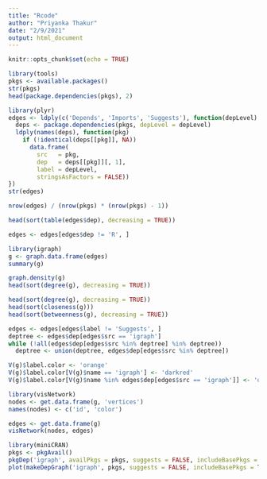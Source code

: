 ```yaml
---
title: "Rcode"
author: "Priyanka Thakur"
date: "2/9/2021"
output: html_document
---
```


```r
knitr::opts_chunk$set(echo = TRUE)
```

```r
library(tools)
pkgs <- available.packages()
str(pkgs)
head(package.dependencies(pkgs), 2)
```


```r
library(plyr)
edges <- ldply(c('Depends', 'Imports', 'Suggests'), function(depLevel) {
  deps <- package.dependencies(pkgs, depLevel = depLevel)
  ldply(names(deps), function(pkg)
    if (!identical(deps[[pkg]], NA))
      data.frame(
        src   = pkg,
        dep   = deps[[pkg]][, 1],
        label = depLevel,
        stringsAsFactors = FALSE))
})
str(edges)

nrow(edges) / (nrow(pkgs) * (nrow(pkgs) - 1))
```
```r
head(sort(table(edges$dep), decreasing = TRUE))

edges <- edges[edges$dep != 'R', ]
```

```r
library(igraph)
g <- graph.data.frame(edges)
summary(g)

```

```r
graph.density(g)
head(sort(degree(g), decreasing = TRUE))
```

```r
head(sort(degree(g), decreasing = TRUE))
head(sort(closeness(g)))
head(sort(betweenness(g), decreasing = TRUE))

```

```r
edges <- edges[edges$label != 'Suggests', ]
deptree <- edges$dep[edges$src == 'igraph']
while (!all(edges$dep[edges$src %in% deptree] %in% deptree))
  deptree <- union(deptree, edges$dep[edges$src %in% deptree])


```
```r
V(g)$label.color <- 'orange'
V(g)$label.color[V(g)$name == 'igraph'] <- 'darkred'
V(g)$label.color[V(g)$name %in% edges$dep[edges$src == 'igraph']] <- 'orangered'


```


```r
library(visNetwork)
nodes <- get.data.frame(g, 'vertices')
names(nodes) <- c('id', 'color')
```


```r
edges <- get.data.frame(g)
visNetwork(nodes, edges)
```


```r

library(miniCRAN)
pkgs <- pkgAvail()
pkgDep('igraph', availPkgs = pkgs, suggests = FALSE, includeBasePkgs = TRUE)
plot(makeDepGraph('igraph', pkgs, suggests = FALSE, includeBasePkgs = TRUE))
```

